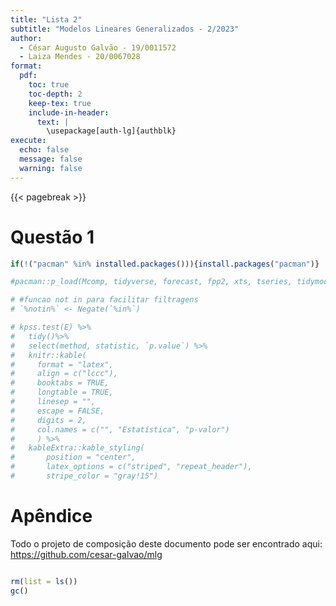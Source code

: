 ```yaml
---
title: "Lista 2"
subtitle: "Modelos Lineares Generalizados - 2/2023" 
author:
  - César Augusto Galvão - 19/0011572
  - Laiza Mendes - 20/0067028
format: 
  pdf:
    toc: true
    toc-depth: 2
    keep-tex: true
    include-in-header:
      text: |
        \usepackage[auth-lg]{authblk}
execute:
  echo: false
  message: false
  warning: false
---
```


{{< pagebreak >}}

# Questão 1

```r
if(!("pacman" %in% installed.packages())){install.packages("pacman")}

#pacman::p_load(Mcomp, tidyverse, forecast, fpp2, xts, tseries, tidymodels, kableExtra)

# #funcao not in para facilitar filtragens
# `%notin%` <- Negate(`%in%`)
```

```r
# kpss.test(E) %>% 
#   tidy()%>%
#   select(method, statistic, `p.value`) %>%
#   knitr::kable(
#     format = "latex",
#     align = c("lccc"),
#     booktabs = TRUE,
#     longtable = TRUE,
#     linesep = "",
#     escape = FALSE,
#     digits = 2,
#     col.names = c("", "Estatística", "p-valor")
#     ) %>%
#   kableExtra::kable_styling(
#       position = "center",
#       latex_options = c("striped", "repeat_header"),
#       stripe_color = "gray!15")
```


# Apêndice

Todo o projeto de composição deste documento pode ser encontrado aqui: <https://github.com/cesar-galvao/mlg>

```r



```

```r
rm(list = ls())
gc()

```
